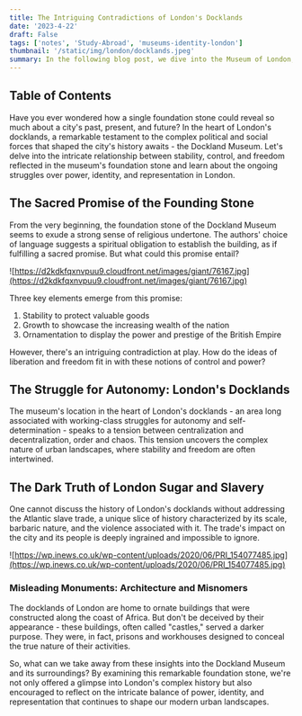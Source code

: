 ```yaml
---
title: The Intriguing Contradictions of London's Docklands
date: '2023-4-22'
draft: False
tags: ['notes', 'Study-Abroad', 'museums-identity-london']
thumbnail: '/static/img/london/docklands.jpeg'
summary: In the following blog post, we dive into the Museum of London, Docklands.
---
```


## Table of Contents

<TOCInline toc={props.toc} exclude="Table of Contents" toHeading={5} />

Have you ever wondered how a single foundation stone could reveal so much about a city's past, present, and future? In the heart of London's docklands, a remarkable testament to the complex political and social forces that shaped the city's history awaits - the Dockland Museum. Let's delve into the intricate relationship between stability, control, and freedom reflected in the museum's foundation stone and learn about the ongoing struggles over power, identity, and representation in London.

## The Sacred Promise of the Founding Stone

From the very beginning, the foundation stone of the Dockland Museum seems to exude a strong sense of religious undertone. The authors' choice of language suggests a spiritual obligation to establish the building, as if fulfilling a sacred promise. But what could this promise entail?

![https://d2kdkfqxnvpuu9.cloudfront.net/images/giant/76167.jpg](https://d2kdkfqxnvpuu9.cloudfront.net/images/giant/76167.jpg)

Three key elements emerge from this promise:

1. Stability to protect valuable goods
2. Growth to showcase the increasing wealth of the nation
3. Ornamentation to display the power and prestige of the British Empire

However, there's an intriguing contradiction at play. How do the ideas of liberation and freedom fit in with these notions of control and power?

## The Struggle for Autonomy: London's Docklands

The museum's location in the heart of London's docklands - an area long associated with working-class struggles for autonomy and self-determination - speaks to a tension between centralization and decentralization, order and chaos. This tension uncovers the complex nature of urban landscapes, where stability and freedom are often intertwined.

## The Dark Truth of London Sugar and Slavery

One cannot discuss the history of London's docklands without addressing the Atlantic slave trade, a unique slice of history characterized by its scale, barbaric nature, and the violence associated with it. The trade's impact on the city and its people is deeply ingrained and impossible to ignore.

![https://wp.inews.co.uk/wp-content/uploads/2020/06/PRI_154077485.jpg](https://wp.inews.co.uk/wp-content/uploads/2020/06/PRI_154077485.jpg)

### Misleading Monuments: Architecture and Misnomers

The docklands of London are home to ornate buildings that were constructed along the coast of Africa. But don't be deceived by their appearance - these buildings, often called "castles," served a darker purpose. They were, in fact, prisons and workhouses designed to conceal the true nature of their activities.

So, what can we take away from these insights into the Dockland Museum and its surroundings? By examining this remarkable foundation stone, we're not only offered a glimpse into London's complex history but also encouraged to reflect on the intricate balance of power, identity, and representation that continues to shape our modern urban landscapes.
